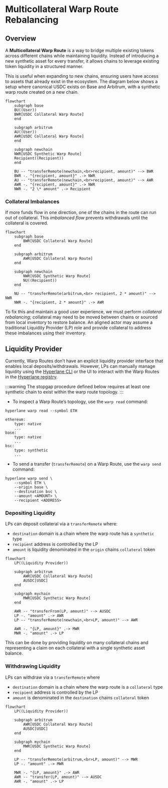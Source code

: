 # Multicollateral Warp Route Rebalancing

## Overview

A **Multicollateral Warp Route** is a way to bridge multiple existing tokens across different chains while maintaining liquidity. Instead of introducing a new synthetic asset for every transfer, it allows chains to leverage existing token liquidity in a structured manner.

This is useful when expanding to new chains, ensuring users have access to assets that already exist in the ecosystem. The diagram below shows a setup where canonical USDC exists on Base and Arbitrum, with a synthetic warp route created on a new chain.

```mermaid
flowchart
    subgraph base
    BU((User))
    BWR[USDC Collateral Warp Route]
    end

    subgraph arbitrum
    AU((User))
    AWR[USDC Collateral Warp Route]
    end

    subgraph newchain
    NWR[USDC Synthetic Warp Route]
    Recipient((Recipient))
    end

    BU -- "transferRemote(newchain,<br>recipient, amount)" --> BWR
    BWR -. "{recipient, amount}" .-> NWR
    AU -- "transferRemote(newchain,<br>recipient, amount)" --> AWR
    AWR -. "{recipient, amount}" .-> NWR
    NWR -. "2 \* amount" .-> Recipient
```

### Collateral Imbalances

If more funds flow in one direction, one of the chains in the route can run out of collateral. This _imbalanced flow_ prevents withdrawals until the collateral is covered.

```mermaid
flowchart
	subgraph base
		BWR[USDC Collateral Warp Route]
	end

	subgraph arbitrum
		AWR[USDC Collateral Warp Route]
	end

	subgraph newchain
		NWR[USDC Synthetic Warp Route]
		NU((Recipient))
	end

	NU -- "transferRemote(arbitrum,<br> recipient, 2 * amount)" --> NWR
	NWR -. "{recipient, 2 * amount}" .-> AWR
```

To fix this and maintain a good user experience, we must perform _collateral rebalancing_; collateral may need to be moved between chains or sourced from local inventory to restore balance. An aligned actor may assume a traditional Liquidity Provider (LP) role and provide collateral to address these imbalances using their inventory.

## Liquidity Provider

Currently, Warp Routes don’t have an explicit liquidity provider interface that enables local deposits/withdrawals. However, LPs can manually manage liquidity using the [Hyperlane CLI](https://www.npmjs.com/package/@hyperlane-xyz/cli) or the UI to interact with the Warp Routes in the [Hyperlane registry](https://github.com/hyperlane-xyz/hyperlane-registry).

:::warning
The stopgap procedure defined below requires at least one synthetic chain to exist within the warp route topology.
:::

- To inspect a Warp Route’s topology, use the `warp read` command:

```
hyperlane warp read --symbol ETH

ethereum:
    type: native
    ...
base:
    type: native
    ...
bsc:
    type: synthetic
    ...
```

- To send a transfer (`transferRemote`) on a Warp Route, use the `warp send` command:

```
hyperlane warp send \
	--symbol ETH \
	--origin base \
    --destination bsc \
	--amount <AMOUNT> \
	--recipient <ADDRESS>
```

### Depositing Liquidity

LPs can deposit collateral via a `transferRemote` where:

- `destination` domain is a chain where the warp route has a `synthetic` type
- `recipient` address is controlled by the LP
- `amount` is liquidity denominated in the `origin` chains `collateral` token

```mermaid
flowchart
	LP((Liquidity Provider))

	subgraph arbitrum
		AWR[USDC Collateral Warp Route]
		AUSDC[USDC]
	end

	subgraph mychain
		MWR[USDC Synthetic Warp Route]
	end

	AWR -- "transferFrom(LP, amount)" --> AUSDC
	LP -. "amount" .-> AWR
	LP -- "transferRemote(newchain,<br>LP, amount)" --> AWR

	AWR -. "{LP, amount}" .-> MWR
	MWR -. "amount" .-> LP
```

This can be done by providing liquidity on many collateral chains and representing a claim on each collateral with a single synthetic asset balance.

### Withdrawing Liquidity

LPs can withdraw via a `transferRemote` where

- `destination` domain is a chain where the warp route is a `collateral` type
- `recipient` address is controlled by the LP
- `amount` is denominated in the `destination` chains `collateral` token

```mermaid
flowchart
	LP((Liquidity Provider))

	subgraph arbitrum
		AWR[USDC Collateral Warp Route]
		AUSDC[USDC]
	end

	subgraph mychain
		MWR[USDC Synthetic Warp Route]
	end

	LP -- "transferRemote(arbitrum,<br>LP, amount)" --> MWR
	LP -. "amount" .-> MWR

	MWR -. "{LP, amount}" .-> AWR
	AWR -- "transfer(LP, amount)" --> AUSDC
	AWR -. "amount" .-> LP
```
